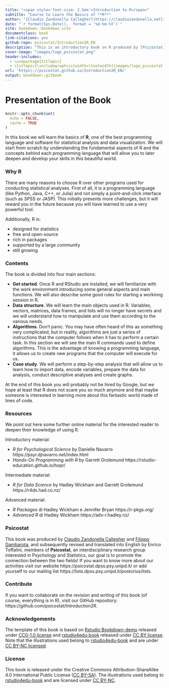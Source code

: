 ```yaml
--- 
title: "<span style='font-size: 2.5em'>Introduction to R</span>"
subtitle: "Course to Learn the Basics of **R**"
author: "[Claudio Zandonella Callegher](https://claudiozandonella.netlify.app/) and [Filippo Gambarota](https://filippogambarota.netlify.app/) (revision and translation into English by Enrico Toffalini), members of [Psicostat](https://psicostat.dpss.psy.unipd.it/) "
date: "`r format(Sys.Date(),  format = '%d-%m-%Y')`"
site: bookdown::bookdown_site
documentclass: book
link-citations: yes
github-repo: psicostat/Introduction2R_EN
description: "This is an introductory book on R produced by [Psicostat](https://psicostat.dpss.psy.unipd.it/), an interdisciplinary research group that combines a passion for statistics and psychology."
cover-image: "images/logo_psicostat.png"
header-includes: 
  - \usepackage{titlepic}
  - \titlepic{\includegraphics[width=\textwidth]{images/logo_psicostat.pdf}}
url: 'https\://psicostat.github.io/Introduction2R_EN/'
output: bookdown::gitbook
---
```


# Presentation of the Book {-}

```r
knitr::opts_chunk$set(
  echo = FALSE,
  cache = TRUE
)
```

In this book we will learn the basics of **R**, one of the best programming language and software for statistical analysis and data visualization. We will start from scratch by understanding the fundamental aspects of R and the concepts behind each programming language that will allow you to later deepen and develop your skills in this beautiful world. 

### Why R {-}

There are many reasons to choose R over other programs used for conducting statistical analyses. First of all, it is a programming language (like Python, Java, C++, or Julia) and not simply a point-and-click interface (such as SPSS or JASP). This initially presents more challenges, but it will reward you in the future because you will have learned to use a very powerful tool.

Additionally, R is:

- designed for statistics
- free and open-source
- rich in packages
- supported by a large community
- still growing

### Contents {-}

The book is divided into four main sections:

- **Get started**. Once R and RStudio are installed, we will familiarize with the work environment introducing some general aspects and main functions. We will also describe some good rules for starting a workinng session in R.
- **Data structure**. We will learn the main objects used in R. Variables, vectors, matrices, data frames, and lists will no longer have secrets and we will understand how to manipulate and use them according to the various needs.
- **Algorithms**. Don't panic. You may have often heard of this as something very complicated, but in reality, algorithms are just a series of instructions that the computer follows when it has to perform a certain task. In this section we will see the main R commands used to define algorithms. This is the advantage of knowing a programming language, it allows us to create new programs that the computer will execute for us.
- **Case study**. We will perform a step-by-step analysis that will allow us to learn how to import data, encode variables, prepare the data for analysis, conduct descriptive analyses and create graphs.

At the end of this book you will probably not be hired by Google, but we hope at least that R does not scare you so much anymore and that maybe someone is interested in learning more about this fantastic world made of lines of code.


### Resources {-}

We point out here some further online material for the interested reader to deepen their knowledge of using R.

Introductory material:

- *R for Psychological Science* by Danielle Navarro https://psyr.djnavarro.net/index.html 
- *Hands-On Programming with R* by Garrett Grolemund https://rstudio-education.github.io/hopr/

Intermediate material:

- *R for Data Science* by Hadley Wickham and Garrett Grolemund https://r4ds.had.co.nz/

Advanced material:

- *R Packages* di Hadley Wickham e Jennifer Bryan https://r-pkgs.org/
- *Advanced R* di Hadley Wickham https://adv-r.hadley.nz/

### Psicostat {-}

This book was produced by [Claudio Zandonella Callegher](https://claudiozandonella.netlify.app/) and [Filippo Gambarota](https://filippogambarota.netlify.app/), and subsequently revised and translated into English by Enrico Toffalini, members of **Psicostat**, an interdisciplinary research group interested in Psychology and Statistics, our goal is to promote the connection between the two fields! If you want to know more about our activities visit our website https://psicostat.dpss.psy.unipd.it/ or add yourself to our mailing list https://lists.dpss.psy.unipd.it/postorius/lists.

### Contribute {-}

If you want to collaborate on the revision and writing of this book (of course, everything is in R), visit our GitHub repository: https://github.com/psicostat/Introduction2R.


### Acknowledgements {-}

The template of this book is based on [Rstudio Bookdown-demo](https://github.com/rstudio/bookdown-demo) released under [CC0-1.0 license](https://creativecommons.org/publicdomain/zero/1.0/) and [rstudio4edu-book](https://rstudio4edu.github.io/rstudio4edu-book/) released under [CC BY license](https://creativecommons.org/licenses/by/2.0/). Note that the illustrations used belong to [rstudio4edu-book](https://rstudio4edu.github.io/rstudio4edu-book/) and are under [CC BY-NC licensed](https://creativecommons.org/licenses/by-nc/2.0/).


### License {-}

This book is released under the Creative Commons Attribution-ShareAlike 4.0 International Public License ([CC BY-SA](https://creativecommons.org/licenses/by-sa/4.0/legalcode)).
The illustrations used belong to [rstudio4edu-book](https://rstudio4edu.github.io/rstudio4edu-book/) and are licensed under [CC BY-NC](https://creativecommons.org/licenses/by-nc/2.0/).

